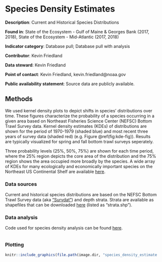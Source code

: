 # Species Density Estimates

**Description**: Current and Historical Species Distributions

**Found in**: State of the Ecosystem - Gulf of Maine & Georges Bank (2017, 2018), State of the Ecosystem - Mid-Atlantic (2017, 2018)

**Indicator category**: Database pull; Database pull with analysis

**Contributor**: Kevin Friedland

**Data steward**: Kevin Friedland

**Point of contact**: Kevin Friedland, kevin.friedland@noaa.gov

**Public availability statement**: Source data are publicly available.


## Methods
We used kernel density plots to depict shifts in species' distributions over time. These figures characterize the probability of a species occurring in a given area based on Northeast Fisheries Science Center (NEFSC) Bottom Trawl Survey data. Kernel density estimates (KDEs) of distributions are shown for the period of 1970-1979 (shaded blue) and most recent three years of survey data (shaded red) (e.g. Figure \@ref(fig:kde-fig)). Results are typically visualized for spring and fall bottom trawl surveys seperately. 

Three probability levels (25%, 50%, 75%) are shown for each time period, where the 25% region depicts the core area of the distribution and the 75% region shows the area occupied more broadly by the species. A wide array of KDEs for many ecologically and economically important species on the Northeast US Continental Shelf are available [here](https://www.nefsc.noaa.gov/ecosys/current-conditions/kernel-density.html).

### Data sources
Current and historical species distributions are based on the NEFSC Bottom Trawl Survey data (aka ["Survdat"](#survdat)) and depth strata. Strata are available as shapefiles that can be downloaded  [here](https://github.com/NOAA-EDAB/tech-doc/tree/master/gis) (listed as 
"strata.shp"). 

### Data analysis

Code used for species density analysis can be found [here](https://github.com/NOAA-EDAB/tech-doc/blob/master/R/stored_scripts/species_density_analysis.R). 
```r

```

### Plotting

```r
knitr::include_graphics(file.path(image.dir, "species_density_estimate.png"))
```


